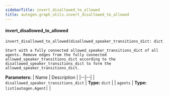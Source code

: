 ```yaml
---
sidebarTitle: invert_disallowed_to_allowed
title: autogen.graph_utils.invert_disallowed_to_allowed
---
```


<code class="doc-symbol doc-symbol-heading doc-symbol-function"></code>
#### invert_disallowed_to_allowed
<a href="#autogen.graph_utils..invert_disallowed_to_allowed" class="headerlink" title="Permanent link"></a>

```python
invert_disallowed_to_allowed(disallowed_speaker_transitions_dict: dict, agents: list[autogen.Agent]) -> dict
```

    Start with a fully connected allowed_speaker_transitions_dict of all agents. Remove edges from the fully connected allowed_speaker_transitions_dict according to the disallowed_speaker_transitions_dict to form the allowed_speaker_transitions_dict.

<b>Parameters:</b>
| Name | Description |
|--|--|
| `disallowed_speaker_transitions_dict` | **Type:** `dict` |
| `agents` | **Type:** `list[autogen.Agent]` |

<br />